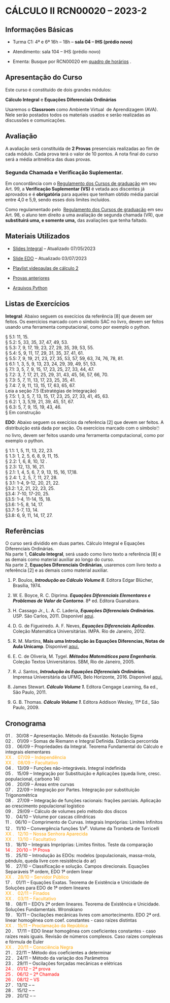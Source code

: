# CÁLCULO II RCN00020 -- 2023-2

## Informações Básicas

-  Turma C1: 4ª e 6ª 16h -- 18h -- **sala 04 -- IHS (prédio novo)**

-  Atendimento: sala 104 -- IHS (prédio novo)

-  Ementa: Busque por RCN00020 em [quadro de horários](https://app.uff.br/graduacao/quadrodehorarios/) .

## Apresentação do Curso

Este curso é constituído de dois grandes módulos: 

**Cálculo Integral** e **Equações Diferenciais Ordinárias** 

Usaremos o **Classroom** como Ambiente Virtual  de Aprendizagem (AVA). Nele serão postados todos os materiais usados e serão realizadas as discussões e comunicações.

## Avaliação

A avaliação será constituída de **2 Provas** presenciais realizadas ao fim de cada módulo. Cada prova terá o valor de 10 pontos. A nota final do curso será a média aritmética das duas provas.

### Segunda Chamada e Verificação Suplementar.

Em concordância com o [Regulamento dos Cursos de graduação](http://www.uff.br/sites/default/files/001-2015_regulamento_do_curso_de_graduacao_0.pdf) em seu Art. 99, a **Verificação Suplementar (VS)** é vetada aos discentes já aprovados e é **obrigatória** para aqueles que tenham obtido média parcial entre 4,0 e 5,9, sendo esses dois limites incluídos.

Como regulamentado pelo  [Regulamento dos Cursos de graduação](http://www.uff.br/sites/default/files/001-2015_regulamento_do_curso_de_graduacao_0.pdf) em seu Art. 98, o aluno tem direito a uma avaliação de segunda chamada (VR), que **substituirá uma, e somente uma,** das avaliações que tenha faltado.

## Materiais Utilizados

-   [Slides Integral](https://mega.nz/file/nU8BWIgS#bQRFns7nNhfOyAqZM-fUhPI6ZSBoAxfKdyyE57BTPo0) -- Atualizado 07/05/2023

-   [Slide EDO](https://mega.nz/file/yIcwAL4D#fSiEsU6gSyeCdIbsd9kedreIEwj4Ol0w-rvgAOTe_Ng) -- Atualizado 03/07/2023

-   [Playlist videoaulas de cálculo 2](https://youtube.com/playlist?list=PLMbyf27J7J7iKWn_2dpxRE1SMeosAZTEY)

-   [Provas anteriores](https://drive.google.com/drive/folders/1vo8lpGdbSg7IiUjImOUXegAgEbbAwhK3?usp=sharing)

-   [Arquivos Python](https://drive.google.com/drive/folders/1W8BtIjg4IzpDbCOs62NCT-WJH8SwVk44)

## Listas de Exercícios

**Integral**: Abaixo seguem os execícios da referência \[8\] que devem ser feitos. Os exercícios marcado com o símbolo SAC no livro, devem ser feitos usando uma ferramenta computacional, como por exemplo o python.

§ 5.1: 11, 15.\
§ 5.2: 5, 33, 35, 37, 47, 49, 53.\
§ 5.3: 7, 9, 17, 19, 23, 27, 29, 35, 39, 53, 55.\
§ 5.4: 5, 9, 11, 17, 29, 31, 35, 37, 41, 61.\
§ 5.5: 7, 9, 19, 21, 23, 27, 35, 53, 57, 59, 63, 74, 76, 78, 81.\
§ 6.1: 1, 3, 5, 9, 13, 23, 24, 29, 39, 49, 51, 53.\
§ 7.1: 3, 5, 7, 9, 15, 17, 23, 25, 27, 33, 44, 47.\
§ 7.2: 3, 7, 17, 21, 25, 29, 31, 43, 45, 56, 57, 66, 70.\
§ 7.3: 5, 7, 11, 13, 17, 23, 25, 35, 41.\
§ 7.4: 7, 9, 11, 13, 15, 17, 63, 65, 67.\
Leia a seção 7.5 (Estratégias de Integração)\
§ 7.5: 1, 3, 5, 7, 13, 15, 17, 23, 25, 27, 33, 41, 45, 63.\
§ 6.2: 1, 3, 5,19, 21, 39, 45, 51, 67.\
§ 6.3: 5, 7, 9, 15, 19, 43, 46.\
§ Em construção

**EDO**: Abaixo seguem os execícios da referência \[2\] que devem ser feitos. A distribuição está dada por seção. Os exercícios marcado com o símbolo🖱️​ no livro, devem ser feitos usando uma ferramenta computacional, como por exemplo o python.

§ 1.1: 1, 5, 11, 13, 22, 23.\
§ 1.3: 1, 2, 5, 6, 8, 9, 11, 15.\
§ 2.2: 1, 6, 8, 10, 12 .\
§ 2.3: 12, 13, 16, 21.\
§ 2.1: 1, 4, 5, 6, 7, 9, 13, 15, 16, 17,18.\
§ 2.4: 1, 2, 5, 7, 11, 27, 28.\
§ 3.1: 1-4, 9-12, 20, 21, 22.\
§3.2: 1,2, 21, 22, 23, 25.\
§3.4: 7-10, 17-20, 25.\
§3.5: 1-4, 11-14, 15, 18.\
§3.6: 1-5, 8, 14, 17.\
§3.7: 5-7, 13, 14.\
§3.8: 6, 9, 11, 14, 17, 27.

## Referências

O curso será dividido em duas partes. Cálculo Integral e Equações Diferenciais Ordinárias.\
Na parte 1, **Cálculo Integral**, será usado como livro texto a referência \[8\] e as demais como material auxiliar ao longo do curso. \
Na parte 2, **Equações Diferenciais Ordinárias**, usaremos com livro texto a referência \[2\] e as demais como material auxiliar.

1.  P. Boulos, ***Introdução ao Cálculo Volume II***. Editora Edgar Blücher, Brasília, 1974.

2.  W. E. Boyce, R. C. Diprima. ***Equações Diferenciais Elementares e Problemas de Valor de Contorno***. 8ª ed. Editora Guanabara.

3.  H. Cassago Jr., L. A. C. Laderia, ***Equações Diferenciais Ordinárias.*** USP. São Carlos, 2011. Disponível [aqui](https://sites.icmc.usp.br/tiago/index.html/assets/herminio_ladeira2.pdf).

4.  D. G. de Figueiredo. A. F. Neves, ***Equações Diferenciais Aplicadas***. Coleção Matemática Universitárias. IMPA. Rio de Janeiro, 2012.

5.  R. M. Martins, **Mais uma Introdução às Equações Diferencias, Notas de Aula Unicamp**. Disponível [aqui.](http://www.ime.unicamp.br/~rmiranda/notas-de-aula-ma311/notas-de-aula-ma311.pdf)

6.  E. C. de Oliveria, M. Tygel. ***Métodos Matemáticos para Engenharia.*** Coleção Textos Universitários. SBM, Rio de Janeiro, 2005.

7.  R. J. Santos, ***Introdução às Equações Diferenciais Ordinárias.*** Imprensa Universitária da UFMG, Belo Horizonte, 2016. Disponível [aqui.](https://regijs.github.io/index.html)

8.  James Stewart. ***Cálculo Volume 1.*** Editora Cengage Learning, 6a ed., São Paulo, 2011.

9.  G. B. Thomas. ***Cálculo Volume 1***. Editora Addison Wesley, 11ª Ed., São Paulo, 2009.

## Cronograma

01 . &nbsp; 30/08  --  Apresentação. Método da Exaustão. Notação Sigma \
02 . &nbsp; 01/09  --  Somas de Riemann e Integral Definida. Distância percorrida \
03 . &nbsp; 06/09  --  Propriedades da Integral. Teorema Fundamental do Cálculo e integrais elementares \
<span style="color:orange"> XX . &nbsp; 07/09  --  Independência </span> \
<span style="color:orange"> XX . &nbsp; 08/09  --  Facultativo </span> \
04 . &nbsp; 13/09  --  Funções não-integráveis. Integral indefinida \
05 . &nbsp; 15/09  --  Integração por Substituição e Aplicações (queda livre, cresc. populacional, carbono 14) \
06 . &nbsp; 20/09  --  Áreas entre curvas \
07 . &nbsp; 22/09  --  Integração por Partes. Integração por substituição Trigonométrica \
08 . &nbsp; 27/09  --  Integração de funções racionais: frações parciais. Aplicação ao crescimento populacional logístico \
09 . &nbsp; 29/09  --  Cálculo de volumes pelo método dos discos \
10 . &nbsp; 04/10  --  Volume por cascas cilíndricas \
11 . &nbsp; 06/10  --  Comprimento de Curvas. Integrais Impróprias: Limites Infinitos \
12 . &nbsp; 11/10  --  Convergência funções $1/x^p$. Volume da Trombeta de Torricelli \
<span style="color:orange"> XX . &nbsp; 12/10  --  Nossa Senhora Aparecida </span> \
<span style="color:orange"> XX . &nbsp; 13/10  --  Facultativo </span> \
13 . &nbsp; 18/10  --  Integrais Impróprias: Limites finitos. Teste da comparação \
<span style="color:red">14 . &nbsp; 20/10  --  1ª Prova </span>\
15 . &nbsp; 25/10  --  Introdução às EDOs: modelos (populacionais, massa-mola, pêndulo, queda livre com resistência do ar) \
16 . &nbsp; 27/10  --  Classificação e solução. Campos direcionais. Equações Separáveis 1ª ordem, EDO 1ª ordem linear \
<span style="color:orange"> XX . &nbsp; 28/10  --  Servidor Público </span> \
17 . &nbsp; 01/11  --  Equações Exatas. Teorema de Existência e Unicidade de Soluções para EDO de 1ª ordem lineares \
<span style="color:orange"> XX . &nbsp; 02/11  --  Finados </span> \
<span style="color:orange"> XX . &nbsp; 03/11  --  Facultativo </span> \
18 . &nbsp; 08/11  --  EDO’s 2ª ordem lineares. Teorema de Existência e Unicidade. Soluções Fundamentais. Wronskiano \
19 . &nbsp; 10/11  --  Oscilações mecânicas livres com amortecimento. EDO 2ª ord. linear homogênea com coef. constantes - caso raízes distintas \
<span style="color:orange"> XX . &nbsp; 15/11  --  Proclamação da República </span> \
20 . &nbsp; 17/11  --  EDO linear homogênea com coeficientes constantes - caso raízes reais iguais. Revisão de números complexos. Caso raízes complexas e fórmula de Euler \
<span style="color:orange"> XX . &nbsp; 20/11  --  Consciência Negra </span> \
21 . &nbsp; 22/11  --  Método dos coeficientes a determinar \
22 . &nbsp; 24/11  --  Método da variação dos Parâmetros \
23 . &nbsp; 29/11  --  Oscilações forçadas mecânicas e elétricas \
<span style="color:red">24 . &nbsp; 01/12  --  2ª prova \
25 . &nbsp; 06/12  --  2ª Chamada \
26 . &nbsp; 08/12  --  VS </span>\
27 . &nbsp; 13/12  --   --  \
28 . &nbsp; 15/12  --   --  \
29 . &nbsp; 20/12  --   --  \